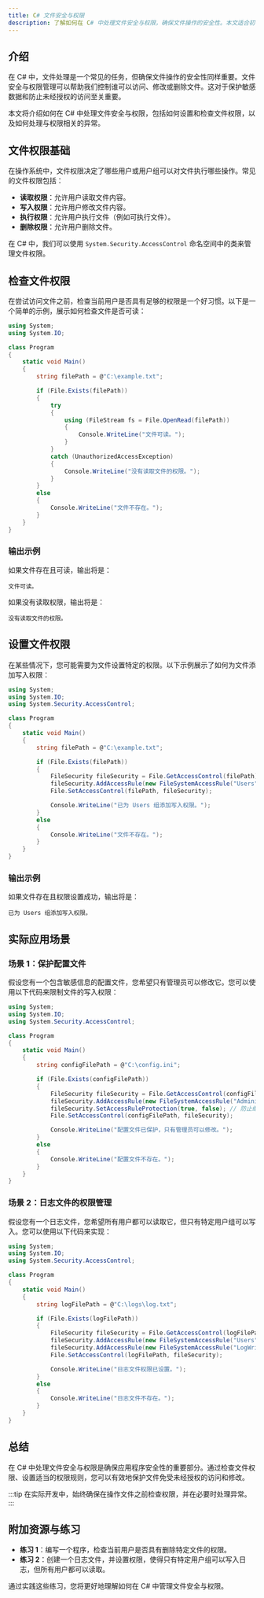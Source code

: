 ```yaml
---
title: C# 文件安全与权限
description: 了解如何在 C# 中处理文件安全与权限，确保文件操作的安全性。本文适合初学者，包含代码示例和实际应用场景。
---
```


## 介绍

在 C# 中，文件处理是一个常见的任务，但确保文件操作的安全性同样重要。文件安全与权限管理可以帮助我们控制谁可以访问、修改或删除文件。这对于保护敏感数据和防止未经授权的访问至关重要。

本文将介绍如何在 C# 中处理文件安全与权限，包括如何设置和检查文件权限，以及如何处理与权限相关的异常。

## 文件权限基础

在操作系统中，文件权限决定了哪些用户或用户组可以对文件执行哪些操作。常见的文件权限包括：

- **读取权限**：允许用户读取文件内容。
- **写入权限**：允许用户修改文件内容。
- **执行权限**：允许用户执行文件（例如可执行文件）。
- **删除权限**：允许用户删除文件。

在 C# 中，我们可以使用 `System.Security.AccessControl` 命名空间中的类来管理文件权限。

## 检查文件权限

在尝试访问文件之前，检查当前用户是否具有足够的权限是一个好习惯。以下是一个简单的示例，展示如何检查文件是否可读：

```csharp
using System;
using System.IO;

class Program
{
    static void Main()
    {
        string filePath = @"C:\example.txt";

        if (File.Exists(filePath))
        {
            try
            {
                using (FileStream fs = File.OpenRead(filePath))
                {
                    Console.WriteLine("文件可读。");
                }
            }
            catch (UnauthorizedAccessException)
            {
                Console.WriteLine("没有读取文件的权限。");
            }
        }
        else
        {
            Console.WriteLine("文件不存在。");
        }
    }
}
```

### 输出示例

如果文件存在且可读，输出将是：

```
文件可读。
```

如果没有读取权限，输出将是：

```
没有读取文件的权限。
```

## 设置文件权限

在某些情况下，您可能需要为文件设置特定的权限。以下示例展示了如何为文件添加写入权限：

```csharp
using System;
using System.IO;
using System.Security.AccessControl;

class Program
{
    static void Main()
    {
        string filePath = @"C:\example.txt";

        if (File.Exists(filePath))
        {
            FileSecurity fileSecurity = File.GetAccessControl(filePath);
            fileSecurity.AddAccessRule(new FileSystemAccessRule("Users", FileSystemRights.Write, AccessControlType.Allow));
            File.SetAccessControl(filePath, fileSecurity);

            Console.WriteLine("已为 Users 组添加写入权限。");
        }
        else
        {
            Console.WriteLine("文件不存在。");
        }
    }
}
```

### 输出示例

如果文件存在且权限设置成功，输出将是：

```
已为 Users 组添加写入权限。
```

## 实际应用场景

### 场景 1：保护配置文件

假设您有一个包含敏感信息的配置文件，您希望只有管理员可以修改它。您可以使用以下代码来限制文件的写入权限：

```csharp
using System;
using System.IO;
using System.Security.AccessControl;

class Program
{
    static void Main()
    {
        string configFilePath = @"C:\config.ini";

        if (File.Exists(configFilePath))
        {
            FileSecurity fileSecurity = File.GetAccessControl(configFilePath);
            fileSecurity.AddAccessRule(new FileSystemAccessRule("Administrators", FileSystemRights.Write, AccessControlType.Allow));
            fileSecurity.SetAccessRuleProtection(true, false); // 防止继承权限
            File.SetAccessControl(configFilePath, fileSecurity);

            Console.WriteLine("配置文件已保护，只有管理员可以修改。");
        }
        else
        {
            Console.WriteLine("配置文件不存在。");
        }
    }
}
```

### 场景 2：日志文件的权限管理

假设您有一个日志文件，您希望所有用户都可以读取它，但只有特定用户组可以写入。您可以使用以下代码来实现：

```csharp
using System;
using System.IO;
using System.Security.AccessControl;

class Program
{
    static void Main()
    {
        string logFilePath = @"C:\logs\log.txt";

        if (File.Exists(logFilePath))
        {
            FileSecurity fileSecurity = File.GetAccessControl(logFilePath);
            fileSecurity.AddAccessRule(new FileSystemAccessRule("Users", FileSystemRights.Read, AccessControlType.Allow));
            fileSecurity.AddAccessRule(new FileSystemAccessRule("LogWriters", FileSystemRights.Write, AccessControlType.Allow));
            File.SetAccessControl(logFilePath, fileSecurity);

            Console.WriteLine("日志文件权限已设置。");
        }
        else
        {
            Console.WriteLine("日志文件不存在。");
        }
    }
}
```

## 总结

在 C# 中处理文件安全与权限是确保应用程序安全性的重要部分。通过检查文件权限、设置适当的权限规则，您可以有效地保护文件免受未经授权的访问和修改。

:::tip
在实际开发中，始终确保在操作文件之前检查权限，并在必要时处理异常。
:::

## 附加资源与练习

- **练习 1**：编写一个程序，检查当前用户是否具有删除特定文件的权限。
- **练习 2**：创建一个日志文件，并设置权限，使得只有特定用户组可以写入日志，但所有用户都可以读取。

通过实践这些练习，您将更好地理解如何在 C# 中管理文件安全与权限。